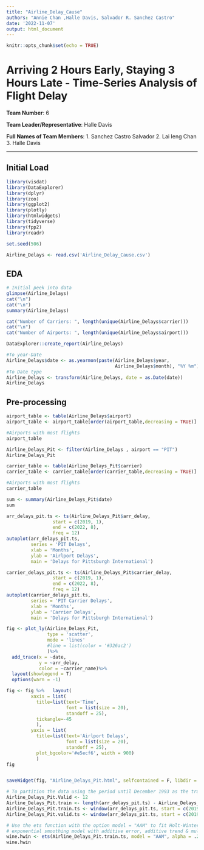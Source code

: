 ```yaml
---
title: "Airline_Delay_Cause"
authors: "Annie Chan ,Halle Davis, Salvador R. Sanchez Castro"
date: '2022-11-07'
output: html_document
---
```


```r
knitr::opts_chunk$set(echo = TRUE)
```

# **Arriving 2 Hours Early, Staying 3 Hours Late - Time-Series Analysis of Flight Delay**

**Team Number**: 6

**Team Leader/Representative**: Halle Davis

**Full Names of Team Members**: 1. Sanchez Castro Salvador 2. Lai Ieng Chan 3. Halle Davis

------------------------------------------------------------------------

## Initial Load

```r
library(visdat)
library(DataExplorer)
library(dplyr)
library(zoo)
library(ggplot2)
library(plotly)
library(htmlwidgets)
library(tidyverse)
library(fpp2)
library(readr)

set.seed(506)
```

```r
Airline_Delays <- read.csv('Airline_Delay_Cause.csv')
```

## EDA

```r
# Initial peek into data
glimpse(Airline_Delays)
cat("\n")
cat("\n")
summary(Airline_Delays)
```

```r
cat("Number of Carriers: ", length(unique(Airline_Delays$carrier)))
cat("\n")
cat("Number of Airports: ", length(unique(Airline_Delays$airport)))
```

```r
DataExplorer::create_report(Airline_Delays)
```

```r
#To year-Date
Airline_Delays$date <- as.yearmon(paste(Airline_Delays$year,
                                        Airline_Delays$month), "%Y %m")
#To Date type
Airline_Delays <- transform(Airline_Delays, date = as.Date(date))
Airline_Delays 
```

## Pre-processing

```r

airport_table <- table(Airline_Delays$airport)
airport_table <- airport_table[order(airport_table,decreasing = TRUE)]

#Airports with most flights
airport_table
```
```r

Airline_Delays_Pit <- filter(Airline_Delays , airport == "PIT")
Airline_Delays_Pit

carrier_table <- table(Airline_Delays_Pit$carrier)
carrier_table <- carrier_table[order(carrier_table,decreasing = TRUE)]

#Airports with most flights
carrier_table

sum <- summary(Airline_Delays_Pit$date)
sum
```


```r
arr_delays_pit.ts <- ts(Airline_Delays_Pit$arr_delay,
                 start = c(2019, 1),
                 end = c(2022, 8),
                 freq = 12)
autoplot(arr_delays_pit.ts,
         series = 'PIT Delays',
         xlab = 'Months',
         ylab = 'Airlport Delays',
         main = 'Delays for Pittsburgh International')

carrier_delays_pit.ts <- ts(Airline_Delays_Pit$carrier_delay,
                 start = c(2019, 1),
                 end = c(2022, 8),
                 freq = 12)
autoplot(carrier_delays_pit.ts,
         series = 'PIT Carrier Delays',
         xlab = 'Months',
         ylab = 'Carrier Delays',
         main = 'Delays for Pittsburgh International')


```


```r
fig <- plot_ly(Airline_Delays_Pit,
               type = 'scatter',
               mode = 'lines'
               #line = list(color = '#326ac2')
               )%>%
  add_trace(x = ~date,
            y = ~arr_delay,
            color = ~carrier_name)%>%
  layout(showlegend = T)
  options(warn = -1)

fig <- fig %>%   layout(
         xaxis = list(
           title=list(text='Time',
                      font = list(size = 20),
                      standoff = 25),
           tickangle=-45
           ),
         yaxis = list(
           title=list(text='Airlport Delays',
                      font = list(size = 20),
                      standoff = 25),
           plot_bgcolor='#e5ecf6', width = 900)
           )
fig


saveWidget(fig, "Airline_Delays_Pit.html", selfcontained = F, libdir = "lib")

```

```r
# To partition the data using the period until December 1993 as the training period
Airline_Delays_Pit.Valid <- 12
Airline_Delays_Pit.train <- length(arr_delays_pit.ts) - Airline_Delays_Pit.Valid
Airline_Delays_Pit.train.ts <- window(arr_delays_pit.ts, start = c(2019,1), end = c(2019, Airline_Delays_Pit.train))
Airline_Delays_Pit.valid.ts <- window(arr_delays_pit.ts, start = c(2019, Airline_Delays_Pit.train +1), end = c(2019, Airline_Delays_Pit.train + Airline_Delays_Pit.Valid))
```

```r
# Use the ets function with the option model = "AAM" to fit Holt-Winter’s 
# exponential smoothing model with additive error, additive trend & multiplicative seasonality
wine.hwin <- ets(Airline_Delays_Pit.train.ts, model = "AAM", alpha = .2, gamma = .05, restrict = FALSE)
wine.hwin
```

